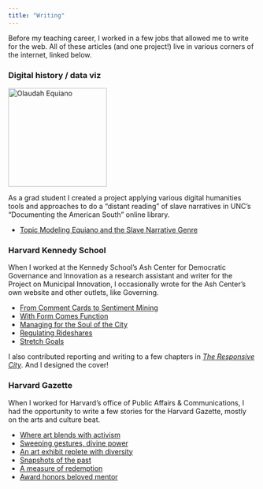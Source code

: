 ```yaml
---
title: "Writing"
---
```


Before my teaching career, I worked in a few jobs that allowed me to write for the web. All of these articles (and one project!) live in various corners of the internet, linked below.

### Digital history / data viz

<img src ="equiano.jpg" alt="Olaudah Equiano" width ="200px"/>

<p>As a grad student I created a project applying various digital humanities tools and approaches to do a "distant reading" of slave narratives in UNC's "Documenting the American South" online library.</p>

- [Topic Modeling Equiano and the Slave Narrative Genre](https://hist1993-15.omeka.fas.harvard.edu/exhibits/show/modeling-equiano/project-overview)

### Harvard Kennedy School
When I worked at the Kennedy School's Ash Center for Democratic Governance and Innovation as a research assistant and writer for the Project on Municipal Innovation, I occasionally wrote for the Ash Center's own website and other outlets, like Governing.

- [From Comment Cards to Sentiment Mining](https://datasmart.hks.harvard.edu/news/article/from-comment-cards-to-sentiment-mining-301)
- [With Form Comes Function](https://datasmart.hks.harvard.edu/news/article/data-standards-314)
- [Managing for the Soul of the City](https://datasmart.hks.harvard.edu/news/article/keynote-415)
- [Regulating Rideshares](https://datasmart.hks.harvard.edu/news/article/regulating-rideshares-429)
- [Stretch Goals](https://datasmart.hks.harvard.edu/news/article/louisville-performance-improvement-463)

I also contributed reporting and writing to a few chapters in [*The Responsive City*](https://www.wiley.com/en-us/The+Responsive+City%3A+Engaging+Communities+Through+Data+Smart+Governance-p-9781118910900). And I designed the cover! 


### Harvard Gazette
When I worked for Harvard's office of Public Affairs & Communications, I had the opportunity to write a few stories for the Harvard Gazette, mostly on the arts and culture beat.

- [Where art blends with activism](https://news.harvard.edu/gazette/story/2012/04/where-art-blends-with-activism)
- [Sweeping gestures, divine power](https://news.harvard.edu/gazette/story/2012/08/sweeping-gestures-divine-power/)
- [An art exhibit replete with diversity](https://news.harvard.edu/gazette/story/2012/05/an-art-exhibit-replete-with-diversity/)
- [Snapshots of the past](https://news.harvard.edu/gazette/story/2012/01/snapshots-of-the-past/)
- [A measure of redemption](https://news.harvard.edu/gazette/story/2012/03/a-measure-of-redemption/)
- [Award honors beloved mentor](https://news.harvard.edu/gazette/story/2012/05/award-honors-beloved-mentor/)

